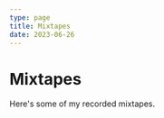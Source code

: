 ```yaml
---
type: page
title: Mixtapes
date: 2023-06-26
---
```


# Mixtapes

Here's some of my recorded mixtapes.


<MixcloudEmbed />
<br/>
<SoundcloudEmbed
  trackId="959758093"
  user="Function!"
  title="BREXIT EP 18 - LUCAOS KAÍQUE"
  url="https://soundcloud.com/functionfm/brexit-ep-18-lucaos-kaique"
/>
<br/>
<SoundcloudEmbed
  trackId="834677779"
  user="Goma Rec"
  title="GOMA0137 - Lucaos Kaíque"
  url="https://soundcloud.com/gomarec/goma0137-lucaos-kaique"
/>
<br/>
<SoundcloudEmbed
  trackId="753665617"
  user="Lucaos Kaíque"
  title="pra mandar o passinho"
  url="https://soundcloud.com/lucaoskaique/pra-mandar-o-passinho"
/>
<br/>
<SoundcloudEmbed
  trackId="705215842"
  user="Lucaos Kaíque"
  title="333x2r B2b r3drum @ CENTRAL 0003: dedo no cue e gritaria"
  url="https://soundcloud.com/lucaoskaique/333x2r-b2b-r3drum-central-0003-dedo-no-cue-e-gritaria"
/>


